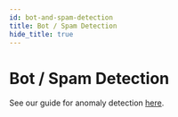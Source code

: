 ```yaml
---
id: bot-and-spam-detection
title: Bot / Spam Detection
hide_title: true
---
```


# Bot / Spam Detection

See our guide for anomaly detection [here](/docs/botandspamdetection/introduction).